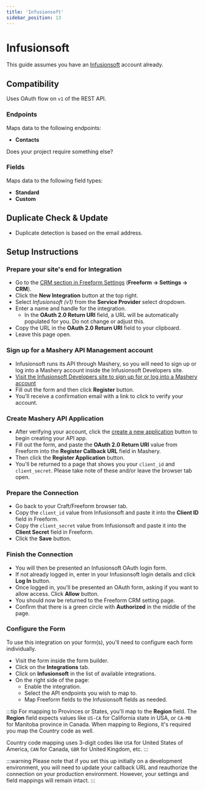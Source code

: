 ```yaml
---
title: 'Infusionsoft'
sidebar_position: 13
---
```



# Infusionsoft<Badge type="pro" text="Pro" />

This guide assumes you have an [Infusionsoft](https://keap.com/infusionsoft) account already.

## Compatibility

Uses OAuth flow on `v1` of the REST API.

### Endpoints

Maps data to the following endpoints:

- **Contacts**

Does your project require something else? &nbsp; <PrimaryButtonWithLink to='/support' label='Contact Us' />

### Fields

Maps data to the following field types:

- **Standard**
- **Custom**

## Duplicate Check & Update

- Duplicate detection is based on the email address.

## Setup Instructions

<VerticalStepWrapper>

<StepMarkdown>

### Prepare your site's end for Integration

- Go to the [CRM section in Freeform Settings](../configuration/settings/#crm) (**Freeform → Settings → CRM**).
- Click the **New Integration** button at the top right.
- Select _Infusionsoft (v1)_ from the **Service Provider** select dropdown.
- Enter a name and handle for the integration.
  - In the **OAuth 2.0 Return URI** field, a URL will be automatically populated for you. Do not change or adjust this.
- Copy the URL in the **OAuth 2.0 Return URI** field to your clipboard.
- Leave this page open.

</StepMarkdown>

<StepMarkdown>

### Sign up for a Mashery API Management account

- Infusionsoft runs its API through Mashery, so you will need to sign up or log into a Mashery account inside the Infusionsoft Developers site.
- [Visit the Infusionsoft Developers site to sign up for or log into a Mashery account](https://keys.developer.infusionsoft.com/apps/myapps)
- Fill out the form and then click **Register** button.
- You'll receive a confirmation email with a link to click to verify your account.

</StepMarkdown>

<StepMarkdown>

### Create Mashery API Application

- After verifying your account, click the [create a new application](https://keys.developer.infusionsoft.com/apps/register) button to begin creating your API app.
- Fill out the form, and paste the **OAuth 2.0 Return URI** value from Freeform into the **Register Callback URL** field in Mashery.
- Then click the **Register Application** button.
- You'll be returned to a page that shows you your `client_id` and `client_secret`. Please take note of these and/or leave the browser tab open.

</StepMarkdown>

<StepMarkdown>

### Prepare the Connection

- Go back to your Craft/Freeform browser tab.
- Copy the `client_id` value from Infusionsoft and paste it into the **Client ID** field in Freeform.
- Copy the `client_secret` value from Infusionsoft and paste it into the **Client Secret** field in Freeform.
- Click the **Save** button.

</StepMarkdown>

<StepMarkdown>

### Finish the Connection

- You will then be presented an Infusionsoft OAuth login form.
- If not already logged in, enter in your Infusionsoft login details and click **Log In** button.
- Once logged in, you'll be presented an OAuth form, asking if you want to allow access. Click **Allow** button.
- You should now be returned to the Freeform CRM setting page.
- Confirm that there is a green circle with **Authorized** in the middle of the page.

</StepMarkdown>

<StepMarkdown>

### Configure the Form

To use this integration on your form(s), you'll need to configure each form individually.

- Visit the form inside the form builder.
- Click on the **Integrations** tab.
- Click on **Infusionsoft** in the list of available integrations.
- On the right side of the page:
  - Enable the integration.
  - Select the API endpoints you wish to map to.
  - Map Freeform fields to the Infusionsoft fields as needed.

</StepMarkdown>

</VerticalStepWrapper>

:::tip
For mapping to Provinces or States, you'll map to the **Region** field. The **Region** field expects values like `US-CA` for California state in USA, or `CA-MB` for Manitoba province in Canada. When mapping to Regions, it's required you map the Country code as well.

Country code mapping uses 3-digit codes like `USA` for United States of America, `CAN` for Canada, `GBR` for United Kingdom, etc.
:::

:::warning
Please note that if you set this up initially on a development environment, you will need to update your callback URL and reauthorize the connection on your production environment. However, your settings and field mappings will remain intact.
:::

